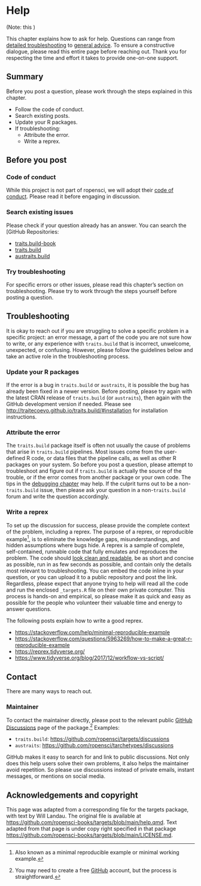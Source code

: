 # Help {#help}

(Note: this )

This chapter explains how to ask for help. Questions can range from [detailed troubleshooting](XXXX) to [general advice](XXX). To ensure a constructive dialogue, please read this entire page before reaching out. Thank you for respecting the time and effort it takes to provide one-on-one support.

:::{.callout-note}

## Summary

Before you post a question, please work through the steps explained in this chapter.

* Follow the code of conduct.
* Search existing posts.
* Update your R packages.
* If troubleshooting:
    * Attribute the error.
    * Write a reprex.
:::

## Before you post

### Code of conduct

While this project is not part of ropensci, we will adopt their [code of conduct](https://ropensci.org/code-of-conduct/). Please read it before engaging in discussion.

### Search existing issues

Please check if your question already has an answer. You can search the [GitHub Repositories:

- [traits.build-book](https://github.com/traitecoevo/traits.build-book/issues)
- [traits.build](https://github.com/traitecoevo/traits.build/issues)
- [austraits.build](https://github.com/traitecoevo/austraits.build/issues)

### Try troubleshooting

For specific errors or other issues, please read this chapter's section on troubleshooting. Please try to work through the steps yourself before posting a question.

## Troubleshooting

It is okay to reach out if you are struggling to solve a specific problem in a specific project: an error message, a part of the code you are not sure how to write, or any experience with `traits.build` that is incorrect, unwelcome, unexpected, or confusing. However, please follow the guidelines below and take an active role in the troubleshooting process.

### Update your R packages

If the error is a bug in `traits.build` or `austraits`, it is possible the bug has already been fixed in a newer version. Before posting, please try again with the latest CRAN release of `traits.build` (or `austraits`), then again with the GitHub development version if needed. Please see <http://traitecoevo.github.io/traits.build/#installation> for installation instructions.

### Attribute the error

The `traits.build` package itself is often not usually the cause of problems that arise in `traits.build` pipelines. Most issues come from the user-defined R code, or data files that the pipeline calls, as well as other R packages on your system.  So before you post a question, please attempt to troubleshoot and figure out if `traits.build` is actually the source of the trouble, or if the error comes from another package or your own code. The tips in the [debugging chapter](#debugging) may help. If the culprit turns out to be a non-`traits.build` issue, then please ask your question in a non-`traits.build` forum and write the question accordingly.

### Write a reprex

To set up the discussion for success, please provide the complete context of the problem, including a reprex. The purpose of a reprex, or reproducible example^[Also known as a minimal reproducible example or minimal working example.], is to eliminate the knowledge gaps, misunderstandings, and hidden assumptions where bugs hide. A reprex is a sample of complete, self-contained, runnable code that fully emulates and reproduces the problem. The code should [look clean and readable](https://style.tidyverse.org/), be as short and concise as possible, run in as few seconds as possible, and contain only the details most relevant to troubleshooting. You can embed the code inline in your question, or you can upload it to a public repository and post the link. Regardless, please expect that anyone trying to help will read all the code and run the enclosed `_targets.R` file on their own private computer. This process is hands-on and empirical, so please make it as quick and easy as possible for the people who volunteer their valuable time and energy to answer questions.

The following posts explain how to write a good reprex.

  * <https://stackoverflow.com/help/minimal-reproducible-example>
  * <https://stackoverflow.com/questions/5963269/how-to-make-a-great-r-reproducible-example>
  * <https://reprex.tidyverse.org/>
  * <https://www.tidyverse.org/blog/2017/12/workflow-vs-script/>


## Contact {#sec-contact}

There are many ways to reach out.

### Maintainer

To contact the maintainer directly, please post to the relevant public [GitHub Discussions](https://github.com/features/discussions) page of the package.^[You may need to create a free [GitHub](https://github.com/) account, but the process is straightforward.] Examples:

* `traits.build`: <https://github.com/ropensci/targets/discussions>
* `austraits`: <https://github.com/ropensci/tarchetypes/discussions>


GitHub makes it easy to search for and link to public discussions. Not only does this help users solve their own problems, it also helps the maintainer avoid repetition. So please use discussions instead of private emails, instant messages, or mentions on social media.

## Acknowledgements and copyright

This page was adapted from a corresponding file for the targets package, with text by Will Landau. The original file is available at <https://github.com/ropensci-books/targets/blob/main/help.qmd>. Text adapted from that page is under copy right specified in that package <https://github.com/ropensci-books/targets/blob/main/LICENSE.md>.
